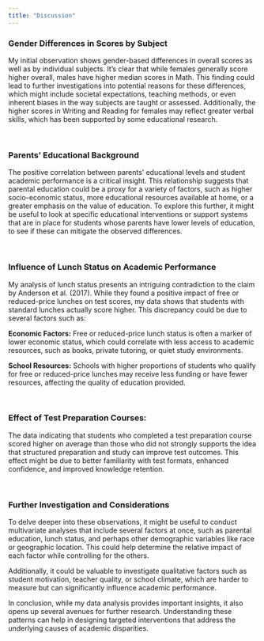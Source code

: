 ```yaml
---
title: "Discussion"
---
```


### Gender Differences in Scores by Subject

My initial observation shows gender-based differences in overall scores as well as by individual subjects. It's clear that while females generally score higher overall, males have higher median scores in Math. This finding could lead to further investigations into potential reasons for these differences, which might include societal expectations, teaching methods, or even inherent biases in the way subjects are taught or assessed. Additionally, the higher scores in Writing and Reading for females may reflect greater verbal skills, which has been supported by some educational research.

<br>

### Parents' Educational Background

The positive correlation between parents' educational levels and student academic performance is a critical insight. This relationship suggests that parental education could be a proxy for a variety of factors, such as higher socio-economic status, more educational resources available at home, or a greater emphasis on the value of education. To explore this further, it might be useful to look at specific educational interventions or support systems that are in place for students whose parents have lower levels of education, to see if these can mitigate the observed differences.

<br>

### Influence of Lunch Status on Academic Performance

My analysis of lunch status presents an intriguing contradiction to the claim by Anderson et al. (2017). While they found a positive impact of free or reduced-price lunches on test scores, my data shows that students with standard lunches actually score higher. This discrepancy could be due to several factors such as:

**Economic Factors:** Free or reduced-price lunch status is often a marker of lower economic status, which could correlate with less access to academic resources, such as books, private tutoring, or quiet study environments.

**School Resources:** Schools with higher proportions of students who qualify for free or reduced-price lunches may receive less funding or have fewer resources, affecting the quality of education provided.

<br>

### **Effect of Test Preparation Courses:**

The data indicating that students who completed a test preparation course scored higher on average than those who did not strongly supports the idea that structured preparation and study can improve test outcomes. This effect might be due to better familiarity with test formats, enhanced confidence, and improved knowledge retention.

<br>

### Further Investigation and Considerations

To delve deeper into these observations, it might be useful to conduct multivariate analyses that include several factors at once, such as parental education, lunch status, and perhaps other demographic variables like race or geographic location. This could help determine the relative impact of each factor while controlling for the others.

Additionally, it could be valuable to investigate qualitative factors such as student motivation, teacher quality, or school climate, which are harder to measure but can significantly influence academic performance.

In conclusion, while my data analysis provides important insights, it also opens up several avenues for further research. Understanding these patterns can help in designing targeted interventions that address the underlying causes of academic disparities.

